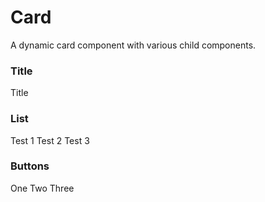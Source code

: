 
<Meta title='Components/Card' component={Card} />

# Card

A dynamic card component with various child components.

### Title

<Story name='Title'>
  <Card>
    <Card.Title>Title</Card.Title>
  </Card>
</Story>

### List

<Story name='List'>
  <Card>
    <Card.List>
      <Card.List.Entry>Test 1</Card.List.Entry>
      <Card.List.Entry>Test 2</Card.List.Entry>
      <Card.List.Entry>Test 3</Card.List.Entry>
    </Card.List>
  </Card>
</Story>

### Buttons

<Story name='Buttons'>
  <Card>
    <Card.ButtonRow>
      <Card.ButtonRow.Button>One</Card.ButtonRow.Button>
      <Card.ButtonRow.Button>Two</Card.ButtonRow.Button>
      <Card.ButtonRow.Button>Three</Card.ButtonRow.Button>
    </Card.ButtonRow>
  </Card>
</Story>

<ArgsTable for={Card} />
